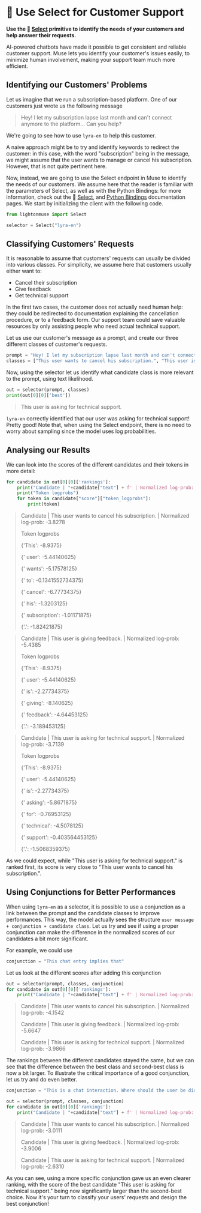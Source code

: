 # 🔘 Use Select for Customer Support

**Use the 🔘 [Select](/api/primitives/evaluate/select) primitive to identify the needs of your customers and help answer their requests.**

AI-powered chatbots have made it possible to get consistent and reliable customer support. Muse lets you identify your customer's issues easily, to minimize human involvement, making your support team much more efficient.

## Identifying our Customers' Problems

Let us imagine that we run a subscription-based platform. One of our customers just wrote us the following message

> Hey! I let my subscription lapse last month and can't connect anymore to the platform... Can you help?

We're going to see how to use `lyra-en` to help this customer.

A naive approach might be to try and identify keywords to redirect the customer: in this case, with the word "subscription" being in the message, we might assume that the user wants to manage or cancel his subscription. However, that is not quite pertinent here.

Now, instead, we are going to use the Select endpoint in Muse to identify the needs of our customers. We assume here that the reader is familiar with the parameters of Select, as well as with the Python Bindings: for more information, check out the 🔘 [Select](/api/primitives/evaluate/select), and [Python Bindings](/api/bindings/python) documentation pages. We start by initializing the client with the following code.

```python
from lightonmuse import Select

selector = Select("lyra-en")
```

## Classifying Customers' Requests

It is reasonable to assume that customers' requests can usually be divided into various classes. For simplicity, we assume here that customers usually either want to:

-   Cancel their subscription
-   Give feedback
-   Get technical support

In the first two cases, the customer does not actually need human help: they could be redirected to documentation explaining the cancellation procedure, or to a feedback form. Our support team could save valuable resources by only assisting people who need actual technical support.

Let us use our customer's message as a prompt, and create our three different classes of customer's requests.

```python
prompt = "Hey! I let my subscription lapse last month and can't connect anymore to the platform... Can you help?"
classes = ["This user wants to cancel his subscription.", "This user is giving feedback.", "This user is asking for technical support."]
```

Now, using the selector let us identify what candidate class is more relevant to the prompt, using text likelihood.

```python
out = selector(prompt, classes)
print(out[0][0]['best'])
```

> This user is asking for technical support.

`lyra-en` correctly identified that our user was asking for technical support! Pretty good! Note that, when using the Select endpoint, there is no need to worry about sampling since the model uses log probabilities.

## Analysing our Results

We can look into the scores of the different candidates and their tokens in more detail:

```python
for candidate in out[0][0]['rankings']:
    print("Candidate | "+candidate["text"] + f' | Normalized log-prob: {candidate["score"]["normalized_logprob"]:.4f}')
    print("Token logprobs")
    for token in candidate["score"]["token_logprobs"]:
        print(token)
```

> Candidate | This user wants to cancel his subscription. | Normalized log-prob: -3.8278
>
> Token logprobs
>
> {'This': -8.9375}
>
> {' user': -5.44140625}
>
> {' wants': -5.17578125}
>
> {' to': -0.1341552734375}
>
> {' cancel': -6.77734375}
>
> {' his': -1.3203125}
>
> {' subscription': -1.01171875}
>
> {'.': -1.82421875}

> Candidate | This user is giving feedback. | Normalized log-prob: -5.4385
>
> Token logprobs
>
> {'This': -8.9375}
>
> {' user': -5.44140625}
>
> {' is': -2.27734375}
>
> {' giving': -8.140625}
>
> {' feedback': -4.64453125}
>
> {'.': -3.189453125}

> Candidate | This user is asking for technical support. | Normalized log-prob: -3.7139
>
> Token logprobs
>
> {'This': -8.9375}
>
> {' user': -5.44140625}
>
> {' is': -2.27734375}
>
> {' asking': -5.8671875}
>
> {' for': -0.76953125}
>
> {' technical': -4.5078125}
>
> {' support': -0.403564453125}
>
> {'.': -1.5068359375}

As we could expect, while "This user is asking for technical support." is ranked first, its score is very close to "This user wants to cancel his subscription.".

## Using Conjunctions for Better Performances

When using `lyra-en` as a selector, it is possible to use a conjunction as a link between the prompt and the candidate classes to improve performances. This way, the model actually sees the structure `user message + conjunction + candidate class`. Let us try and see if using a proper conjunction can make the difference in the normalized scores of our candidates a bit more significant.

For example, we could use

```python
conjunction = "This chat entry implies that"
```

Let us look at the different scores after adding this conjunction

```python
out = selector(prompt, classes, conjunction)
for candidate in out[0][0]['rankings']:
    print("Candidate | "+candidate["text"] + f' | Normalized log-prob: {candidate["score"]["normalized_logprob"]:.4f}')
```

> Candidate | This user wants to cancel his subscription. | Normalized log-prob: -4.1542
>
> Candidate | This user is giving feedback. | Normalized log-prob: -5.6647
>
> Candidate | This user is asking for technical support. | Normalized log-prob: -3.9866

The rankings between the different candidates stayed the same, but we can see that the difference between the best class and second-best class is now a bit larger. To illustrate the critical importance of a good conjunction, let us try and do even better.

```python
conjunction = "This is a chat interaction. Where should the user be directed?"

out = selector(prompt, classes, conjunction)
for candidate in out[0][0]['rankings']:
    print("Candidate | "+candidate["text"] + f' | Normalized log-prob: {candidate["score"]["normalized_logprob"]:.4f}')
```

> Candidate | This user wants to cancel his subscription. | Normalized log-prob: -3.0111
>
> Candidate | This user is giving feedback. | Normalized log-prob: -3.9006
>
> Candidate | This user is asking for technical support. | Normalized log-prob: -2.6310

As you can see, using a more specific conjunction gave us an even clearer ranking, with the score of the best candidate "This user is asking for technical support." being now significantly larger than the second-best choice. Now it's your turn to classify your users' requests and design the best conjunction!
